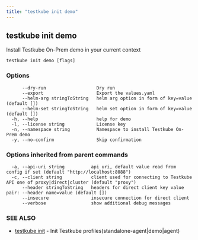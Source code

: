 ```yaml
---
title: "testkube init demo"
---
```

<head>
  <meta name="docsearch:indexPrefix" content="reference-doc" />
</head>

## testkube init demo

Install Testkube On-Prem demo in your current context

```
testkube init demo [flags]
```

### Options

```
      --dry-run                   Dry run
      --export                    Export the values.yaml
      --helm-arg stringToString   helm arg option in form of key=value (default [])
      --helm-set stringToString   helm set option in form of key=value (default [])
  -h, --help                      help for demo
  -l, --license string            License key
  -n, --namespace string          Namespace to install Testkube On-Prem demo
  -y, --no-confirm                Skip confirmation
```

### Options inherited from parent commands

```
  -a, --api-uri string          api uri, default value read from config if set (default "http://localhost:8088")
  -c, --client string           client used for connecting to Testkube API one of proxy|direct|cluster (default "proxy")
      --header stringToString   headers for direct client key value pair: --header name=value (default [])
      --insecure                insecure connection for direct client
      --verbose                 show additional debug messages
```

### SEE ALSO

* [testkube init](testkube-init.mdx)	 - Init Testkube profiles(standalone-agent|demo|agent)

